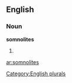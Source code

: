 
==English==

===Noun===
'''somnolites'''

# {{plural of|[[somnolite]]}}

[[Category:English plurals]]

[[ar:somnolites]]